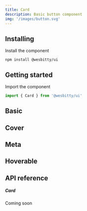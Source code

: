 ```yaml
---
title: Card
description: Basic button component
img: '/images/button.svg'
---
```


## Installing

Install the component

```cli
npm install @wesbitty/ui
```

## Getting started

Import the component

```js
import { Card } from '@wesbitty/ui'
```

## Basic

<CodeSample sample="CardBasic" v="0" />

## Cover

<CodeSample sample="CardCover" v="0" />

## Meta

<CodeSample sample="CardMeta" v="0" />

## Hoverable

<CodeSample sample="CardHoverable" v="0" />

## API reference

##### Card

Coming soon

